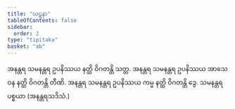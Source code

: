 ```yaml
---
title: "ဃဋနာ"
tableOfContents: false
sidebar:
  order: 2
type: "tipitaka"
basket: "ab"
---
```



<DynamicBreadcrumb />

<Division number="70">

<Paragraph number="1963">
အနန္တရ သမနန္တရ ဥပနိဿယ နတ္ထိ ဝိဂတန္တိ သတ္တ. အနန္တရ သမနန္တရ ဥပနိဿယ အာသေဝန နတ္ထိ ဝိဂတန္တိ တီဏိ. အနန္တရ သမနန္တရ ဥပနိဿယ ကမ္မ နတ္ထိ ဝိဂတန္တိ ဒွေ.

</Paragraph>
</Division>

<Paragraph number="1964" type="center">
သမနန္တရပစ္စယာ (အနန္တရသဒိသံ.)
</Paragraph>